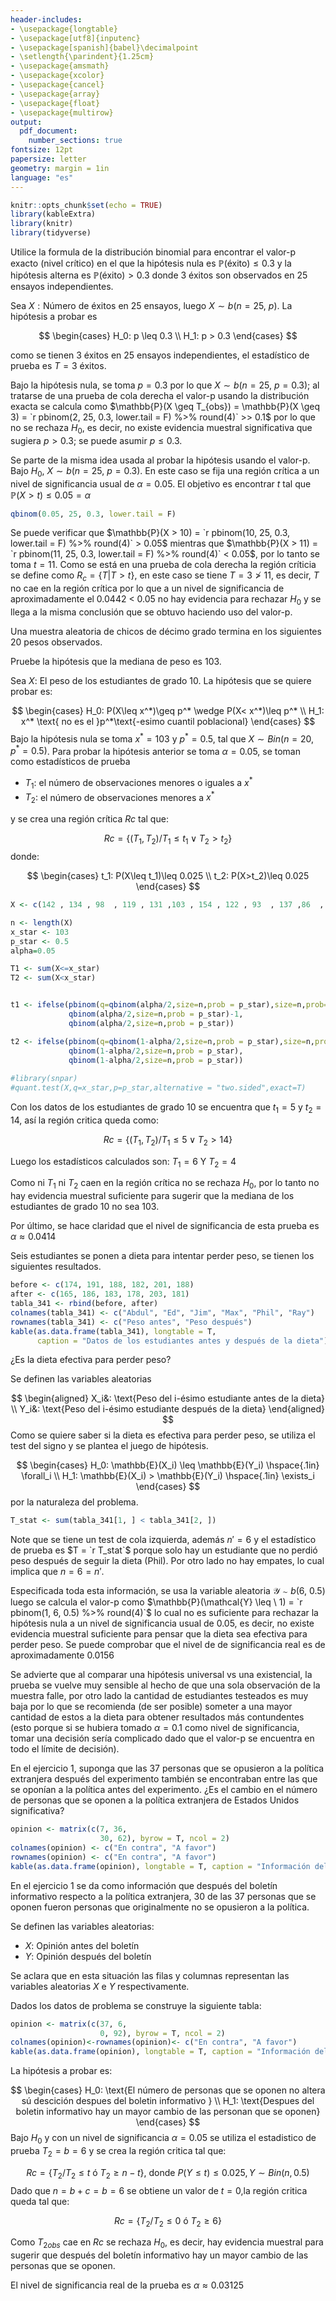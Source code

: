 ```yaml
---
header-includes:
- \usepackage{longtable}
- \usepackage[utf8]{inputenc}
- \usepackage[spanish]{babel}\decimalpoint
- \setlength{\parindent}{1.25cm}
- \usepackage{amsmath}
- \usepackage{xcolor}
- \usepackage{cancel}
- \usepackage{array}
- \usepackage{float}
- \usepackage{multirow}
output:
  pdf_document:
    number_sections: true
fontsize: 12pt
papersize: letter
geometry: margin = 1in
language: "es"
---
```


```r
knitr::opts_chunk$set(echo = TRUE)
library(kableExtra)
library(knitr)
library(tidyverse)
```

\input{PortadaNP}
\thispagestyle{empty}
\tableofcontents

\newpage

\pagestyle{myheadings}
\setcounter{page}{3}


<!--- Distribución de ejercicios -->


<!--- Juanjo 
Use the binomial formula to find the exact p-value (critical level) when the null
hyphotesis is P(succes) $\leq 0.3$ and the alternative hyphotesis is P(success) 
$> 0.3$, and 3 successes are observed in 25 independent trials.
-->

\section{Ejercicio 3.1.9)} Utilice la formula de la distribución binomial para encontrar 
el valor-p exacto (nivel crítico) en el que la hipótesis nula 
es $\mathbb{P}(\text{éxito}) \leq 0.3$ y la hipótesis alterna es 
$\mathbb{P}(\text{éxito}) > 0.3$ donde 3 éxitos son observados en 25 ensayos
independientes.

\textbf{Solución}

Sea $X: \text{Número de éxitos en 25 ensayos}$, luego $X \sim b(n = 25, \ p)$. La hipótesis a probar es

$$
\begin{cases}
H_0: p \leq 0.3 \\
H_1: p > 0.3
\end{cases}
$$

como se tienen 3 éxitos en 25 ensayos independientes, el estadístico de prueba es 
$T = 3$ éxitos. 

\subsection{Valor-p}

Bajo la hipótesis nula, se toma $p = 0.3$ por lo que 
$X \sim b(n = 25, \ p = 0.3)$; al tratarse de una prueba de cola derecha el valor-p 
usando la distribución exacta se calcula como 
$\mathbb{P}(X \geq T_{obs}) = \mathbb{P}(X \geq 3) = `r pbinom(2, 25, 0.3, lower.tail = F) %>% round(4)` >> 0.1$ 
por lo que no se rechaza $H_0$, es decir, no existe evidencia muestral 
significativa que sugiera $p > 0.3$; se puede asumir $p \leq 0.3$.

\subsection{Región crítica}

Se parte de la misma idea usada al probar la hipótesis usando el valor-p. 
Bajo $H_0, \ X \sim b(n = 25, \ p = 0.3)$. En este caso se fija una región crítica a un
nivel de significancia usual de $\alpha = 0.05$. El objetivo es encontrar $t$ tal que 
$\mathbb{P}(X > t) \leq 0.05 = \alpha$

```r
qbinom(0.05, 25, 0.3, lower.tail = F)
```

Se puede verificar que $\mathbb{P}(X > 10) = `r pbinom(10, 25, 0.3, lower.tail = F) %>% round(4)` > 0.05$ mientras que 
$\mathbb{P}(X > 11) = `r pbinom(11, 25, 0.3, lower.tail = F) %>% round(4)` < 0.05$,
por lo tanto se toma $t = 11$. Como se está en una prueba de cola derecha la región
críticia se define como $R_c = \lbrace T|T > t \rbrace$, en este caso se tiene 
$T = 3 \ngtr 11$, es decir, $T$ no cae en la región crítica por lo que a un nivel de
significancia de aproximadamente el 0.0442 < 0.05 no hay evidencia para rechazar 
$H_0$ y se llega a la misma conclusión que se obtuvo haciendo uso del valor-p.

<!--- Daniel 
A random sample of tenth-grade boys resulted in the following 20 observed weights. 
Test the hyphotesis that the median weight is 103
-->

\newpage
\section{Ejercicio 3.2.1)} Una muestra aleatoria de chicos de décimo grado termina 
en los siguientes 20 pesos observados.

\begin{table}[H]
\centering
\begin{tabular}{|c|c|c|c|c|}
\hline
142 & 134 & 98  & 119 & 131 \\ \hline
103 & 154 & 122 & 93  & 137 \\ \hline
86  & 119 & 161 & 144 & 158 \\ \hline
165 & 81  & 117 & 128 & 103 \\ \hline
\end{tabular}
\end{table}
 
Pruebe la hipótesis que la mediana de peso es 103.

\textbf{Solución}

Sea $X:$ El peso de los estudiantes de grado $10$. La hipótesis que se quiere probar
es:

$$
\begin{cases}
H_0: P(X\leq x^*)\geq p^* \wedge P(X< x^*)\leq p^* \\
H_1: x^* \text{ no es el }p^*\text{-esimo cuantil poblacional}
\end{cases}
$$
Bajo la hipótesis nula se toma $x^*=103$ y $p^*=0.5$, tal que $X \sim Bin(n=20,p^* = 0.5)$.
Para probar la hipótesis anterior se toma $\alpha=0.05$, se toman como estadísticos de prueba 

* $T_1:$ el número de observaciones menores o iguales a $x^*$
* $T_2:$ el número de observaciones menores a $x^*$ 

y se crea una región crítica $Rc$ tal que:

$$
Rc=\{(T_1,T_2)/T_1\leq t_1 \vee T_2>t_2\}
$$
donde:

$$
\begin{cases}
t_1: P(X\leq t_1)\leq 0.025 \\
t_2: P(X>t_2)\leq 0.025
\end{cases}
$$
```r
X <- c(142 , 134 , 98  , 119 , 131 ,103 , 154 , 122 , 93  , 137 ,86  , 119 , 161 , 144 , 158, 165 , 81  , 117 , 128 , 103)

n <- length(X)
x_star <- 103
p_star <- 0.5
alpha=0.05

T1 <- sum(X<=x_star)
T2 <- sum(X<x_star)


t1 <- ifelse(pbinom(q=qbinom(alpha/2,size=n,prob = p_star),size=n,prob=p_star)>alpha/2,
             qbinom(alpha/2,size=n,prob = p_star)-1,
             qbinom(alpha/2,size=n,prob = p_star))

t2 <- ifelse(pbinom(q=qbinom(1-alpha/2,size=n,prob = p_star),size=n,prob=p_star)>1-alpha/2,
             qbinom(1-alpha/2,size=n,prob = p_star),
             qbinom(1-alpha/2,size=n,prob = p_star)) 
  
#library(snpar)
#quant.test(X,q=x_star,p=p_star,alternative = "two.sided",exact=T)
```

Con los datos de los estudiantes de grado 10 se encuentra que $t_1=5$ y $t_2=14$, así la región critica queda como:

$$
Rc=\{(T_1,T_2)/T_1\leq 5 \vee T_2>14\}
$$

Luego los estadísticos calculados son: $T_1=6$ Y $T_2=4$

Como ni $T_1$ ni $T_2$  caen en la región crítica no se rechaza $H_0$, por lo tanto no hay evidencia muestral suficiente para sugerir que la mediana de los estudiantes de grado 10 no sea 103.

Por último, se hace claridad que el nivel de significancia de esta prueba es 
$\alpha \approx 0.0414$

<!--- Juanjo 
Six students went on a diet in an attempt to lose weight, with the following results. 
Is the diet an effective means of losing weight?
-->

\newpage
\section{Ejercicio 3.4.1)} Seis estudiantes se ponen a dieta para intentar perder peso, 
se tienen los siguientes resultados.

```r
before <- c(174, 191, 188, 182, 201, 188)
after <- c(165, 186, 183, 178, 203, 181)
tabla_341 <- rbind(before, after) 
colnames(tabla_341) <- c("Abdul", "Ed", "Jim", "Max", "Phil", "Ray")
rownames(tabla_341) <- c("Peso antes", "Peso después")
kable(as.data.frame(tabla_341), longtable = T, 
      caption = "Datos de los estudiantes antes y después de la dieta")
```

¿Es la dieta efectiva para perder peso?

\textbf{Solución}

Se definen las variables aleatorias

$$
\begin{aligned}
X_i&: \text{Peso del i-ésimo estudiante antes de la dieta} \\
Y_i&: \text{Peso del i-ésimo estudiante después de la dieta}
\end{aligned}
$$
Como se quiere saber si la dieta es efectiva para perder peso, se utiliza  el test del signo y se plantea el juego de hipótesis.

$$
\begin{cases}
H_0: \mathbb{E}(X_i) \leq \mathbb{E}(Y_i) \hspace{.1in} \forall_i \\
H_1: \mathbb{E}(X_i) > \mathbb{E}(Y_i)  \hspace{.1in} \exists_i
\end{cases}
$$
por la naturaleza del problema.

```r
T_stat <- sum(tabla_341[1, ] < tabla_341[2, ])
```


Note que se tiene un test de cola izquierda, además $n' = 6$ y el estadístico de 
prueba es $T = `r T_stat`$ porque solo hay un estudiante que no perdió peso después de 
seguir la dieta (Phil). Por otro lado no hay empates, lo cual implica que $n = 6 = n'$.

Especificada toda esta información, se usa la variable aleatoria 
$\mathcal{Y} \sim b(6, \ 0.5)$ luego se calcula el valor-p como 
$\mathbb{P}(\mathcal{Y} \leq \ 1) = `r pbinom(1, 6, 0.5) %>% round(4)`$ lo cual 
no es suficiente para rechazar la hipótesis nula a un nivel de significancia usual
de 0.05, es decir, no existe evidencia muestral suficiente para pensar que la dieta 
sea efectiva para perder peso. Se puede comprobar que el nivel de de significancia 
real es de aproximadamente 0.0156

Se advierte que al comparar una hipótesis universal vs una existencial, la prueba se 
vuelve muy sensible al hecho de que una sola observación de la muestra falle, por 
otro lado la cantidad de estudiantes testeados es muy baja por lo que se recomienda
(de ser posible) someter a una mayor cantidad de estos a la dieta para obtener 
resultados más contundentes (esto porque si se hubiera tomado $\alpha = 0.1$ como 
nivel de significancia, tomar una decisión sería complicado dado que el valor-p se
encuentra en todo el límite de decisión).

<!--- Daniel 
In exercise 1, suppose all 37 of the persons opposed to the foreign policy after the
experiment were also among those opposed to the U.S foreign policy
before the experiment. Is the change in the number of people opposed to the U.S foreign
policy significant? 
-->

\newpage
\section{Ejercicio 3.5.2)} En el ejercicio 1, suponga que las 37 personas que se 
opusieron a la política extranjera después del experimento también se encontraban 
entre las que se oponían a la política antes del experimento. ¿Es el cambio en el 
número de personas que se oponen a la política extranjera de Estados Unidos 
significativa?

```r
opinion <- matrix(c(7, 36,
                    30, 62), byrow = T, ncol = 2)
colnames(opinion) <- c("En contra", "A favor")
rownames(opinion) <- c("En contra", "A favor")
kable(as.data.frame(opinion), longtable = T, caption = "Información del ejercicio 3.5.1")
```

\textbf{Nota:} En el ejercicio 1 se da como información que después del boletín 
informativo respecto a la política extranjera, 30 de las 37 personas que se oponen
fueron personas que originalmente no se opusieron a la política.

\textbf{Solución}

Se definen las variables aleatorias:

* $X:$ Opinión antes del boletín
* $Y:$ Opinión después del boletín

Se aclara que en esta situación las filas y columnas representan las variables aleatorias
$X$ e $Y$ respectivamente.

Dados los datos de problema se construye la siguiente tabla:

```r
opinion <- matrix(c(37, 6,
                    0, 92), byrow = T, ncol = 2)
colnames(opinion)<-rownames(opinion)<- c("En contra", "A favor")
kable(as.data.frame(opinion), longtable = T, caption = "Información del ejercicio 3.5.2")
```

La hipótesis a probar es:

$$
\begin{cases}
H_0: \text{El número de personas que se oponen no altera sú descición despues del boletin informativo } \\
H_1: \text{Despues del boletin informativo hay un mayor cambio de las personan que se oponen}
\end{cases}
$$
Bajo $H_0$ y con un nivel de significancia $\alpha=0.05$ se utiliza el estadistico de prueba $T_2=b=6$ y se crea la región critica tal que:

$$
Rc=\{T_2/T_2\leq t \text{ ó } T_2\geq n-t\} \text{, donde }P(Y\leq t)\leq 0.025,Y\sim Bin(n,0.5)
$$
Dado que $n=b+c=b=6$ se obtiene un valor de $t=0$,la región critica queda tal que:

$$
Rc=\{T_2/T_2\leq 0 \text{ ó } T_2\geq 6\}
$$

Como $T_{2obs}$ cae en $Rc$ se rechaza $H_0$, es decir, hay evidencia muestral para 
sugerir que después del boletín informativo hay un mayor cambio de las personas que 
se oponen.

El nivel de significancia real de la prueba es $\alpha \approx 0.03125$

